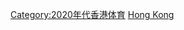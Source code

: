 {{Portal|香港|體育運動}}
{{Year by category
|m=2
|c=0
|d=2
|y=1
|cat=香港體育
|sortkey=體育
|parent=各年香港體育
|subcat=2021年香港}}

[[Category:2020年代香港体育|Category:2020年代香港体育]]
[[Category:2021年中国体育|Hong Kong]]